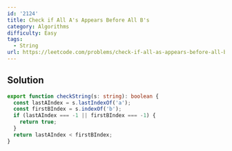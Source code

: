 ```yaml
---
id: '2124'
title: Check if All A's Appears Before All B's
category: Algorithms
difficulty: Easy
tags:
  - String
url: https://leetcode.com/problems/check-if-all-as-appears-before-all-bs
---
```


## Solution

```typescript filename="solution.ts" copy
export function checkString(s: string): boolean {
  const lastAIndex = s.lastIndexOf('a');
  const firstBIndex = s.indexOf('b');
  if (lastAIndex === -1 || firstBIndex === -1) {
    return true;
  }
  return lastAIndex < firstBIndex;
}
```
